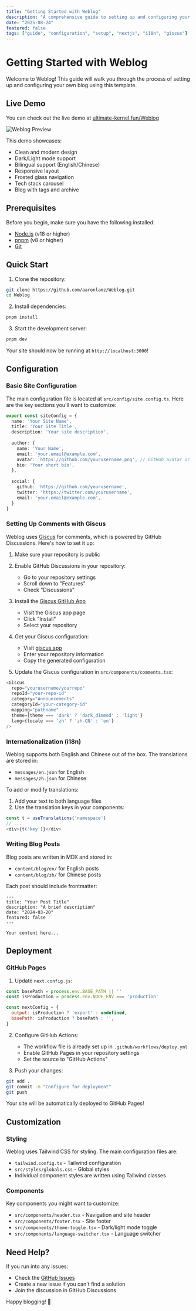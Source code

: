 ```yaml
---
title: "Getting Started with Weblog"
description: "A comprehensive guide to setting up and configuring your Weblog site"
date: "2025-08-24"
featured: false
tags: ["guide", "configuration", "setup", "nextjs", "i18n", "giscus"]
---
```


# Getting Started with Weblog

Welcome to Weblog! This guide will walk you through the process of setting up and configuring your own blog using this template.

## Live Demo

You can check out the live demo at [ultimate-kernel.fun/Weblog](https://www.ultimate-kernel.fun/Weblog/)

![Weblog Preview](https://api.microlink.io?url=https://www.ultimate-kernel.fun/Weblog/&screenshot=true&meta=false&embed=screenshot.url)

This demo showcases:
- Clean and modern design
- Dark/Light mode support
- Bilingual support (English/Chinese)
- Responsive layout
- Frosted glass navigation
- Tech stack carousel
- Blog with tags and archive

## Prerequisites

Before you begin, make sure you have the following installed:
- [Node.js](https://nodejs.org/) (v18 or higher)
- [pnpm](https://pnpm.io/) (v8 or higher)
- [Git](https://git-scm.com/)

## Quick Start

1. Clone the repository:
```bash
git clone https://github.com/aaronlamz/Weblog.git
cd Weblog
```

2. Install dependencies:
```bash
pnpm install
```

3. Start the development server:
```bash
pnpm dev
```

Your site should now be running at `http://localhost:3000`!

## Configuration

### Basic Site Configuration

The main configuration file is located at `src/config/site.config.ts`. Here are the key sections you'll want to customize:

```typescript
export const siteConfig = {
  name: 'Your Site Name',
  title: 'Your Site Title',
  description: 'Your site description',
  
  author: {
    name: 'Your Name',
    email: 'your.email@example.com',
    avatar: 'https://github.com/yourusername.png', // GitHub avatar or any image URL
    bio: 'Your short bio',
  },
  
  social: {
    github: 'https://github.com/yourusername',
    twitter: 'https://twitter.com/yourusername',
    email: 'your.email@example.com',
  }
}
```

### Setting Up Comments with Giscus

Weblog uses [Giscus](https://giscus.app) for comments, which is powered by GitHub Discussions. Here's how to set it up:

1. Make sure your repository is public
2. Enable GitHub Discussions in your repository:
   - Go to your repository settings
   - Scroll down to "Features"
   - Check "Discussions"

3. Install the [Giscus GitHub App](https://github.com/apps/giscus)
   - Visit the Giscus app page
   - Click "Install"
   - Select your repository

4. Get your Giscus configuration:
   - Visit [giscus.app](https://giscus.app)
   - Enter your repository information
   - Copy the generated configuration

5. Update the Giscus configuration in `src/components/comments.tsx`:
```typescript
<Giscus
  repo="yourusername/yourrepo"
  repoId="your-repo-id"
  category="Announcements"
  categoryId="your-category-id"
  mapping="pathname"
  theme={theme === 'dark' ? 'dark_dimmed' : 'light'}
  lang={locale === 'zh' ? 'zh-CN' : 'en'}
/>
```

### Internationalization (i18n)

Weblog supports both English and Chinese out of the box. The translations are stored in:
- `messages/en.json` for English
- `messages/zh.json` for Chinese

To add or modify translations:

1. Add your text to both language files
2. Use the translation keys in your components:
```typescript
const t = useTranslations('namespace')
// ...
<div>{t('key')}</div>
```

### Writing Blog Posts

Blog posts are written in MDX and stored in:
- `content/blog/en/` for English posts
- `content/blog/zh/` for Chinese posts

Each post should include frontmatter:
```mdx
---
title: "Your Post Title"
description: "A brief description"
date: "2024-03-20"
featured: false
---

Your content here...
```

## Deployment

### GitHub Pages

1. Update `next.config.js`:
```javascript
const basePath = process.env.BASE_PATH || ''
const isProduction = process.env.NODE_ENV === 'production'

const nextConfig = {
  output: isProduction ? 'export' : undefined,
  basePath: isProduction ? basePath : '',
}
```

2. Configure GitHub Actions:
   - The workflow file is already set up in `.github/workflows/deploy.yml`
   - Enable GitHub Pages in your repository settings
   - Set the source to "GitHub Actions"

3. Push your changes:
```bash
git add .
git commit -m "Configure for deployment"
git push
```

Your site will be automatically deployed to GitHub Pages!

## Customization

### Styling

Weblog uses Tailwind CSS for styling. The main configuration files are:
- `tailwind.config.ts` - Tailwind configuration
- `src/styles/globals.css` - Global styles
- Individual component styles are written using Tailwind classes

### Components

Key components you might want to customize:
- `src/components/header.tsx` - Navigation and site header
- `src/components/footer.tsx` - Site footer
- `src/components/theme-toggle.tsx` - Dark/light mode toggle
- `src/components/language-switcher.tsx` - Language switcher

## Need Help?

If you run into any issues:
- Check the [GitHub Issues](https://github.com/aaronlamz/Weblog/issues)
- Create a new issue if you can't find a solution
- Join the discussion in GitHub Discussions

Happy blogging! 🎉
